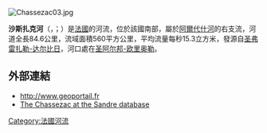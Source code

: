 [[Image:Chassezac03.jpg|right]]
{{coord|44|25|39|N|04|19|12|E|display=title}}

'''沙斯扎克河'''（{{lang-fr|Chassezac}}，{{IPA-fr|ʃaszak}}；{{lang-oc|Chassesac}}）是[[法國|法國]]的河流，位於該國南部，屬於[[阿爾代什河|阿爾代什河]]的右支流，河道全長84.6公里，流域面積560平方公里，平均流量每秒15.3立方米，發源自[[圣弗雷扎勒-达尔比日|圣弗雷扎勒-达尔比日]]，河口處在[[圣阿尔邦-欧里奥勒|圣阿尔邦-欧里奥勒]]。

==外部連結==
*http://www.geoportail.fr {{Wayback|url=http://www.geoportail.fr/ |date=20101215171356 }}
*[http://sandre.eaufrance.fr/app/chainage/courdo/htm/V5040500.php?cg=V5040500 The Chassezac at the Sandre database]

{{France-geo-stub}}
[[Category:法國河流|Category:法國河流]]